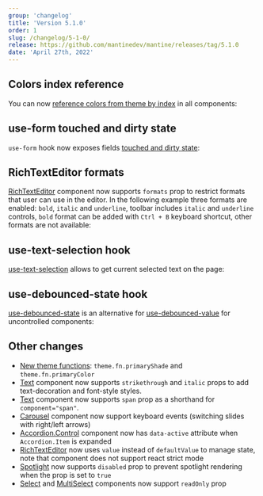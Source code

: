 ```yaml
---
group: 'changelog'
title: 'Version 5.1.0'
order: 1
slug: /changelog/5-1-0/
release: https://github.com/mantinedev/mantine/releases/tag/5.1.0
date: 'April 27th, 2022'
---
```



## Colors index reference

You can now [reference colors from theme by index](https://mantine.dev/theming/colors/#colors-index-reference) in all components:

<Demo data={ThemeDemos.colorsIndex} />

## use-form touched and dirty state

`use-form` hook now exposes fields [touched and dirty state](https://mantine.dev/form/status/):

<Demo data={FormDemos.status} />

## RichTextEditor formats

[RichTextEditor](https://mantine.dev/others/rte/) component now supports `formats` prop to restrict formats
that user can use in the editor.
In the following example three formats are enabled: `bold`, `italic` and `underline`,
toolbar includes `italic` and `underline` controls, `bold` format can be added with `Ctrl + B` keyboard
shortcut, other formats are not available:

<Demo data={RichTextEditorDemos.formats} />

## use-text-selection hook

[use-text-selection](https://mantine.dev/hooks/use-text-selection/) allows to get current selected text on the page:

<Demo data={HooksDemos.useTextSelectionUsage} />

## use-debounced-state hook

[use-debounced-state](https://mantine.dev/hooks/use-debounced-state/) is an alternative for
[use-debounced-value](https://mantine.dev/hooks/use-debounced-value/) for uncontrolled components:

<Demo data={HooksDemos.useDebouncedStateUsage} />

## Other changes

- [New theme functions](https://mantine.dev/theming/functions/): `theme.fn.primaryShade` and `theme.fn.primaryColor`
- [Text](https://mantine.dev/core/text/) component now supports `strikethrough` and `italic` props to add text-decoration and font-style styles.
- [Text](https://mantine.dev/core/text/) component now supports `span` prop as a shorthand for `component="span"`.
- [Carousel](https://mantine.dev/others/carousel/) component now support keyboard events (switching slides with right/left arrows)
- [Accordion.Control](https://mantine.dev/core/accordion/) component now has `data-active` attribute when `Accordion.Item` is expanded
- [RichTextEditor](https://mantine.dev/others/rte/) now uses `value` instead of `defaultValue` to manage state, note that component does not support react strict mode
- [Spotlight](https://mantine.dev/others/spotlight/) now supports `disabled` prop to prevent spotlight rendering when the prop is set to `true`
- [Select](https://mantine.dev/core/select/) and [MultiSelect](https://mantine.dev/core/multi-select/) components now support `readOnly` prop
